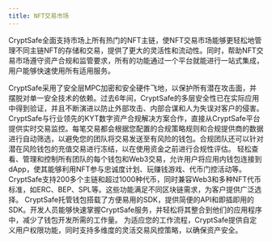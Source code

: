 ```yaml
---
title: NFT交易市场
---
```


CryptSafe全面支持市场上所有热门的NFT主链，使NFT交易市场能够更轻松地管理不同主链NFT的存储和交易，提供了更大的灵活性和流动性。同时，帮助NFT交易市场遵守资产合规和监管要求，所有的功能通过一个平台就能进行一站式集成，用户能够快速使用所有适用服务。

<Accordion title="安全的钱包架构">
CryptSafe采用了安全层MPC加密和安全硬件飞地，以保护所有潜在攻击面，并摆脱对单一安全技术的依赖。过去6年间，CryptSafe的多层安全性已在实际应用中得到验证，并且不断演进以防止外部攻击、内部合谋和人为失误对客户的侵害。
</Accordion>
<Accordion title="KYT与AML集成">
CryptSafe与行业领先的KYT数字资产合规解决方案合作，直接从CryptSafe平台提供实时交易监控。每笔交易都会根据您配置的合规策略规则和合规提供商的数据进行自动筛选，以避免您的团队将交易发送至有风险的钱包。合规团队还可以针对潜在风险钱包的充值交易进行冻结，以在使用资金之前进行合规性评估。
</Accordion>
<Accordion title="Web3 操作指挥中心">
轻松查看、管理和控制所有团队的每个钱包和Web3交易，允许用户将应用内钱包连接到 dApp，使其能够利用NFT参与忠诚度计划、玩赚钱游戏、代币门控活动等。
</Accordion>
<Accordion title="多链支持与NFT标准">
CryptSafe支持200多个主链和超过1000种代币，同时兼容Web3和多种NFT代币标准，如ERC、BEP、SPL等。这些功能满足不同区块链需求，为客户提供广泛选择。
</Accordion>
<Accordion title="轻松集成的SDK">
CryptSafe托管钱包搭载了方便易用的SDK，提供简便的API和即插即用的SDK。开发人员能够快速掌握CryptSafe服务，并轻松将其整合到他们的应用程序中，减少了钱包开发所需的工作量。
</Accordion>
<Accordion title="强大的策略引擎">
为适应您的工作流程，CryptSafe提供自定义用户权限功能，同时支持多维度的灵活交易风控策略，以确保资产安全。
</Accordion>
